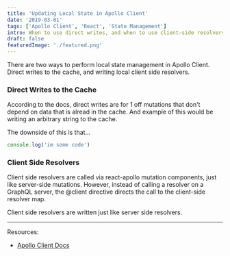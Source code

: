 ```yaml
---
title: 'Updating Local State in Apollo Client'
date: '2019-03-01'
tags: ['Apollo Client', 'React', 'State Management']
intro: When to use direct writes, and when to use client-side resolvers
draft: false
featuredImage: './featured.png'
---
```


There are two ways to perform local state management in Apollo Client. Direct writes to the cache, and writing local client side resolvers.

### Direct Writes to the Cache

According to the docs, direct writes are for 1 off mutations that don't depend on data that is alread in the cache. And example of this would be writing an arbitrary string to the cache.

The downside of this is that...

```.js
console.log('im some code')

```

### Client Side Resolvers

Client side resolvers are called via react-apollo mutation components, just like server-side mutations. However, instead of calling a resolver on a GraphQL server, the @client directive directs the call to the client-side resolver map.

Client side resolvers are written just like server side resolvers.

---

Resources:

- [Apollo Client Docs](https://www.apollographql.com/docs/react/essentials/local-state.html#updating-local-state)
